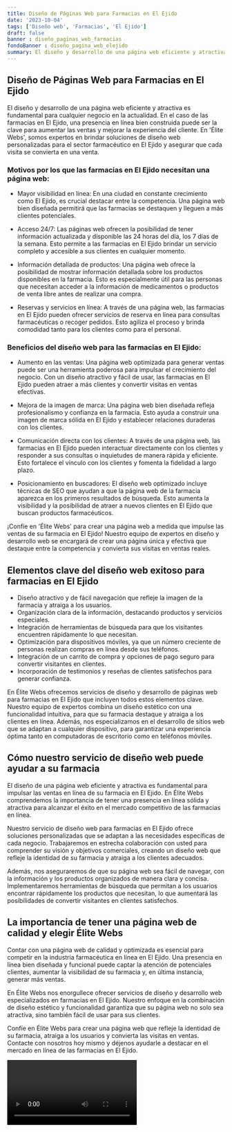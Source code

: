 ```yaml
---
title: Diseño de Páginas Web para Farmacias en El Ejido
date: '2023-10-04'
tags: ['Diseño web', 'Farmacias', 'El Ejido']
draft: false
banner : diseño_paginas_web_farmacias
fondoBanner : diseño_pagina_web_elejido
summary: El diseño y desarrollo de una página web eficiente y atractiva es fundamental para cualquier negocio en la actualidad. En el caso de las farmacias en El Ejido, una presencia en línea bien construida puede ser la clave para aumentar las ventas y mejorar la experiencia del cliente. En 'Élite Webs', somos expertos en brindar soluciones de diseño web personalizadas para el sector farmacéutico en El Ejido y asegurar que cada visita se convierta en una venta.
---
```


## Diseño de Páginas Web para Farmacias en El Ejido

El diseño y desarrollo de una página web eficiente y atractiva es fundamental para cualquier negocio en la actualidad. En el caso de las farmacias en El Ejido, una presencia en línea bien construida puede ser la clave para aumentar las ventas y mejorar la experiencia del cliente. En 'Élite Webs', somos expertos en brindar soluciones de diseño web personalizadas para el sector farmacéutico en El Ejido y asegurar que cada visita se convierta en una venta.

### Motivos por los que las farmacias en El Ejido necesitan una página web:

- Mayor visibilidad en línea: En una ciudad en constante crecimiento como El Ejido, es crucial destacar entre la competencia. Una página web bien diseñada permitirá que las farmacias se destaquen y lleguen a más clientes potenciales.

- Acceso 24/7: Las páginas web ofrecen la posibilidad de tener información actualizada y disponible las 24 horas del día, los 7 días de la semana. Esto permite a las farmacias en El Ejido brindar un servicio completo y accesible a sus clientes en cualquier momento.

- Información detallada de productos: Una página web ofrece la posibilidad de mostrar información detallada sobre los productos disponibles en la farmacia. Esto es especialmente útil para las personas que necesitan acceder a la información de medicamentos o productos de venta libre antes de realizar una compra.

- Reservas y servicios en línea: A través de una página web, las farmacias en El Ejido pueden ofrecer servicios de reserva en línea para consultas farmacéuticas o recoger pedidos. Esto agiliza el proceso y brinda comodidad tanto para los clientes como para el personal.

### Beneficios del diseño web para las farmacias en El Ejido:

- Aumento en las ventas: Una página web optimizada para generar ventas puede ser una herramienta poderosa para impulsar el crecimiento del negocio. Con un diseño atractivo y fácil de usar, las farmacias en El Ejido pueden atraer a más clientes y convertir visitas en ventas efectivas.

- Mejora de la imagen de marca: Una página web bien diseñada refleja profesionalismo y confianza en la farmacia. Esto ayuda a construir una imagen de marca sólida en El Ejido y establecer relaciones duraderas con los clientes.

- Comunicación directa con los clientes: A través de una página web, las farmacias en El Ejido pueden interactuar directamente con los clientes y responder a sus consultas o inquietudes de manera rápida y eficiente. Esto fortalece el vínculo con los clientes y fomenta la fidelidad a largo plazo.

- Posicionamiento en buscadores: El diseño web optimizado incluye técnicas de SEO que ayudan a que la página web de la farmacia aparezca en los primeros resultados de búsqueda. Esto aumenta la visibilidad y la posibilidad de atraer a nuevos clientes en El Ejido que buscan productos farmacéuticos.

¡Confíe en 'Élite Webs' para crear una página web a medida que impulse las ventas de su farmacia en El Ejido! Nuestro equipo de expertos en diseño y desarrollo web se encargará de crear una página única y efectiva que destaque entre la competencia y convierta sus visitas en ventas reales.

<GifSeo />

<Cta />

## Elementos clave del diseño web exitoso para farmacias en El Ejido

- Diseño atractivo y de fácil navegación que refleje la imagen de la farmacia y atraiga a los usuarios.
- Organización clara de la información, destacando productos y servicios especiales.
- Integración de herramientas de búsqueda para que los visitantes encuentren rápidamente lo que necesitan.
- Optimización para dispositivos móviles, ya que un número creciente de personas realizan compras en línea desde sus teléfonos.
- Integración de un carrito de compra y opciones de pago seguro para convertir visitantes en clientes.
- Incorporación de testimonios y reseñas de clientes satisfechos para generar confianza.

En Élite Webs ofrecemos servicios de diseño y desarrollo de páginas web para farmacias en El Ejido que incluyen todos estos elementos clave. Nuestro equipo de expertos combina un diseño estético con una funcionalidad intuitiva, para que su farmacia destaque y atraiga a los clientes en línea. Además, nos especializamos en el desarrollo de sitios web que se adaptan a cualquier dispositivo, para garantizar una experiencia óptima tanto en computadoras de escritorio como en teléfonos móviles.

## Cómo nuestro servicio de diseño web puede ayudar a su farmacia

El diseño de una página web eficiente y atractiva es fundamental para impulsar las ventas en línea de su farmacia en El Ejido. En Élite Webs comprendemos la importancia de tener una presencia en línea sólida y atractiva para alcanzar el éxito en el mercado competitivo de las farmacias en línea.

Nuestro servicio de diseño web para farmacias en El Ejido ofrece soluciones personalizadas que se adaptan a las necesidades específicas de cada negocio. Trabajaremos en estrecha colaboración con usted para comprender su visión y objetivos comerciales, creando un diseño web que refleje la identidad de su farmacia y atraiga a los clientes adecuados.

Además, nos aseguraremos de que su página web sea fácil de navegar, con la información y los productos organizados de manera clara y concisa. Implementaremos herramientas de búsqueda que permitan a los usuarios encontrar rápidamente los productos que necesitan, lo que aumentará las posibilidades de convertir visitantes en clientes satisfechos.

## La importancia de tener una página web de calidad y elegir Élite Webs

Contar con una página web de calidad y optimizada es esencial para competir en la industria farmacéutica en línea en El Ejido. Una presencia en línea bien diseñada y funcional puede captar la atención de potenciales clientes, aumentar la visibilidad de su farmacia y, en última instancia, generar más ventas.

En Élite Webs nos enorgullece ofrecer servicios de diseño y desarrollo web especializados en farmacias en El Ejido. Nuestro enfoque en la combinación de diseño estético y funcionalidad garantiza que su página web no solo sea atractiva, sino también fácil de usar para sus clientes.

Confíe en Élite Webs para crear una página web que refleje la identidad de su farmacia, atraiga a los usuarios y convierta las visitas en ventas. Contacte con nosotros hoy mismo y déjenos ayudarle a destacar en el mercado en línea de las farmacias en El Ejido.

<Video />

<CtaBot job='Farmacias' city='El Ejido'/>

<Gmaps query='El Ejido+españa+maps' />